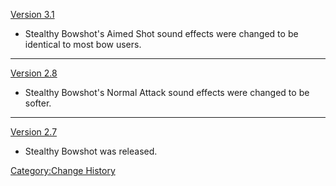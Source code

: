 [[Version  3.1]]
* Stealthy Bowshot's Aimed Shot sound effects were changed to be identical to most bow users.
----
[[Version  2.8]]
* Stealthy Bowshot's Normal Attack sound effects were changed to be softer.
----
[[Version 2.7]]
* Stealthy Bowshot was released.
<noinclude>[[Category:Change History]]</noinclude>